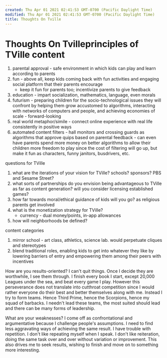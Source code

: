 ```yaml
---
created: Thu Apr 01 2021 02:41:53 GMT-0700 (Pacific Daylight Time)
modified: Thu Apr 01 2021 02:41:53 GMT-0700 (Pacific Daylight Time)
title: Thoughts On Tville
---
```

# Thoughts On Tvilleprinciples of TVille content
1. parental approval - safe environment in which kids can play and learn according to parents
2. fun - above all, keep kids coming back with fun activities and engaging social platform that their parents encourage
	- keep it fun for parents too; incentivize parents to give feedback
3. education - impart socialization, mathematics, language, even morals
4. futurism - preparing children for the socio-technological issues they will confront by helping them grow accustomed to algorithms, interacting with networks of computers and people, and achieving economies of scale - forward-looking
5. real world metaphor/simile - connect online experience with real life consistently in positive ways
6. automated content filters - hall monitors and crossing guards as algorithms that approve quips based on parental feedback - can even have parents spend more money on better algorithms to allow their children more freedom to play since the cost of filtering will go up, but make it fun as characters, funny janitors, busdrivers, etc.


questions for TVille
1. what are the iterations of your vision for TVille? schools? sponsors? PBS and Sesame Street?
2. what sorts of partnerships do you envision being advantageous to TVille as far as content generation?  will you consider licensing established games?
3. how far towards moral/ethical guidance of kids will you go?  as religious parents get involved
4. what is the monetization strategy for TVille?
	- currency - dual money/points, in-app allowances
5. how will neighborhoods be defined?

content categories
1. mirror school - art class, athletics, science lab.  would perpetuate cliques and stereotypes
2. blend traditional roles, enabling kids to get into whatever they like by lowering barriers of entry and empowering them among their peers with incentives

How are you results-oriented?
I can't quit things. Once I decide they are worthwhile, I see them through.
I finish every book I start, except 20,000 Leagues under the sea, and beat every game I play.
However this perseverance does not translate into cutthroat competition since I would rather everyone do their best and better themselves along with me.  Instead I try to form teams. Hence Third Prime, hence the Scorpions, hence my squad of barbacks.   I needn't lead these teams, the most suited should lead and there can be many forms of leadership.

What are your weaknesses?
I come off as confrontational and argumentative because I challenge people's assumptions.  I need to find less aggravating ways of achieving the same result.
I have trouble with repetition.  I don't like repeating myself when I speak.  I don't like reiteration, doing the same task over and over without variation or improvement.  This also drives me to seek results, wishing to finish and move on to something more interesting.